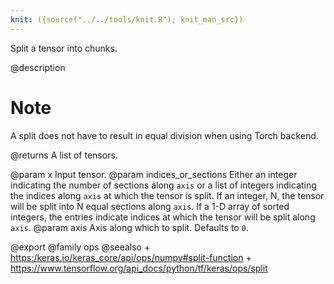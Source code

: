 ```yaml
---
knit: ({source("../../tools/knit.R"); knit_man_src})
---
```

Split a tensor into chunks.

@description

# Note
A split does not have to result in equal division when using
Torch backend.

@returns
    A list of tensors.

@param x Input tensor.
@param indices_or_sections Either an integer indicating the number of
    sections along `axis` or a list of integers indicating the indices
    along `axis` at which the tensor is split.
If an integer, N, the tensor will be split into N
    equal sections along `axis`. If a 1-D array of sorted integers,
    the entries indicate indices at which the tensor will be split
    along `axis`.
@param axis Axis along which to split. Defaults to `0`.

@export
@family ops
@seealso
+ <https:/keras.io/keras_core/api/ops/numpy#split-function>
+ <https://www.tensorflow.org/api_docs/python/tf/keras/ops/split>
